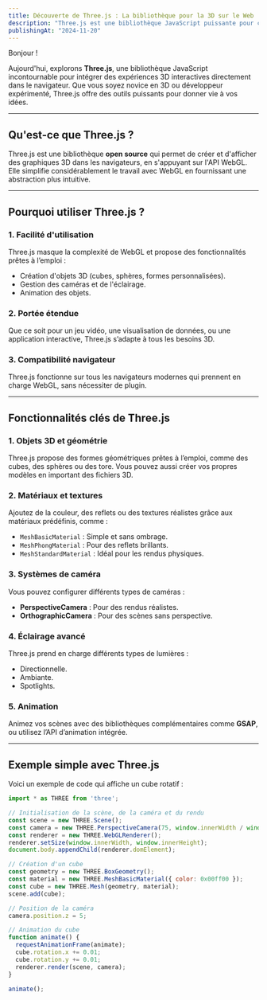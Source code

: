 ```yaml
---
title: Découverte de Three.js : La bibliothèque pour la 3D sur le Web
description: "Three.js est une bibliothèque JavaScript puissante pour créer des expériences 3D dans le navigateur. Découvrez ses fonctionnalités et comment l'utiliser."
publishingAt: "2024-11-20"
---
```


Bonjour !

Aujourd'hui, explorons **Three.js**, une bibliothèque JavaScript incontournable pour intégrer des expériences 3D interactives directement dans le navigateur. Que vous soyez novice en 3D ou développeur expérimenté, Three.js offre des outils puissants pour donner vie à vos idées.

---

## Qu'est-ce que Three.js ?

Three.js est une bibliothèque **open source** qui permet de créer et d'afficher des graphiques 3D dans les navigateurs, en s'appuyant sur l'API WebGL. Elle simplifie considérablement le travail avec WebGL en fournissant une abstraction plus intuitive.

---

## Pourquoi utiliser Three.js ?

### 1. **Facilité d'utilisation**
Three.js masque la complexité de WebGL et propose des fonctionnalités prêtes à l’emploi :
- Création d'objets 3D (cubes, sphères, formes personnalisées).
- Gestion des caméras et de l'éclairage.
- Animation des objets.

### 2. **Portée étendue**
Que ce soit pour un jeu vidéo, une visualisation de données, ou une application interactive, Three.js s’adapte à tous les besoins 3D.

### 3. **Compatibilité navigateur**
Three.js fonctionne sur tous les navigateurs modernes qui prennent en charge WebGL, sans nécessiter de plugin.

---

## Fonctionnalités clés de Three.js

### 1. **Objets 3D et géométrie**
Three.js propose des formes géométriques prêtes à l’emploi, comme des cubes, des sphères ou des tore. Vous pouvez aussi créer vos propres modèles en important des fichiers 3D.

### 2. **Matériaux et textures**
Ajoutez de la couleur, des reflets ou des textures réalistes grâce aux matériaux prédéfinis, comme :
- `MeshBasicMaterial` : Simple et sans ombrage.
- `MeshPhongMaterial` : Pour des reflets brillants.
- `MeshStandardMaterial` : Idéal pour les rendus physiques.

### 3. **Systèmes de caméra**
Vous pouvez configurer différents types de caméras :
- **PerspectiveCamera** : Pour des rendus réalistes.
- **OrthographicCamera** : Pour des scènes sans perspective.

### 4. **Éclairage avancé**
Three.js prend en charge différents types de lumières :
- Directionnelle.
- Ambiante.
- Spotlights.

### 5. **Animation**
Animez vos scènes avec des bibliothèques complémentaires comme **GSAP**, ou utilisez l’API d’animation intégrée.

---

## Exemple simple avec Three.js

Voici un exemple de code qui affiche un cube rotatif :

```javascript
import * as THREE from 'three';

// Initialisation de la scène, de la caméra et du rendu
const scene = new THREE.Scene();
const camera = new THREE.PerspectiveCamera(75, window.innerWidth / window.innerHeight, 0.1, 1000);
const renderer = new THREE.WebGLRenderer();
renderer.setSize(window.innerWidth, window.innerHeight);
document.body.appendChild(renderer.domElement);

// Création d'un cube
const geometry = new THREE.BoxGeometry();
const material = new THREE.MeshBasicMaterial({ color: 0x00ff00 });
const cube = new THREE.Mesh(geometry, material);
scene.add(cube);

// Position de la caméra
camera.position.z = 5;

// Animation du cube
function animate() {
  requestAnimationFrame(animate);
  cube.rotation.x += 0.01;
  cube.rotation.y += 0.01;
  renderer.render(scene, camera);
}

animate();
```

